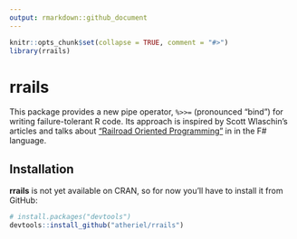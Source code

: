 ```yaml
---
output: rmarkdown::github_document
---
```


<!-- README.md is generated from README.Rmd. Please edit that file. -->

```r
knitr::opts_chunk$set(collapse = TRUE, comment = "#>")
library(rrails)
```

# rrails

This package provides a new pipe operator, `%>>=` (pronounced "bind") for
writing failure-tolerant R code. Its approach is inspired by Scott Wlaschin's
articles and talks about ["Railroad Oriented Programming"](https://fsharpforfunandprofit.com/rop/) in
in the F# language.

## Installation

**rrails** is not yet available on CRAN, so for now you'll have to install it
from GitHub:

```r
# install.packages("devtools")
devtools::install_github("atheriel/rrails")
```
